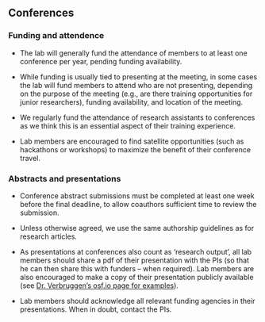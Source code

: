 ## Conferences

### Funding and attendence
- The lab will generally
fund the attendance of members to at least one conference per year,
pending funding availability. 
  
- While funding is usually tied
    to presenting at the meeting, in some cases the lab will fund
    members to attend who are not presenting, depending on the purpose of the meeting (e.g., are there training opportunities for junior researchers), 
    funding availability, and location of the meeting.
  
- We regularly fund the
    attendance of research assistants to conferences as we think this is
    an essential aspect of their training experience.

- Lab members are encouraged to
find satellite opportunities (such as hackathons or workshops) to
maximize the benefit of their conference travel.

### Abstracts and presentations

- Conference abstract submissions
must be completed at least one week before the final deadline, to allow
coauthors sufficient time to review the submission. 

- Unless otherwise agreed, we use the same authorship guidelines as for research articles. 

- As presentations at conferences also count as 'research output', all lab members should share a pdf of their presentation with the PIs (so that he can then share this with funders -- when required). Lab members are also encouraged to make a copy of their presentation publicly available (see [Dr. Verbruggen's osf.io page for examples](https://osf.io/72y8z/)).  

- Lab members should acknowledge all relevant funding agencies in their presentations. When in doubt, contact the PIs. 



